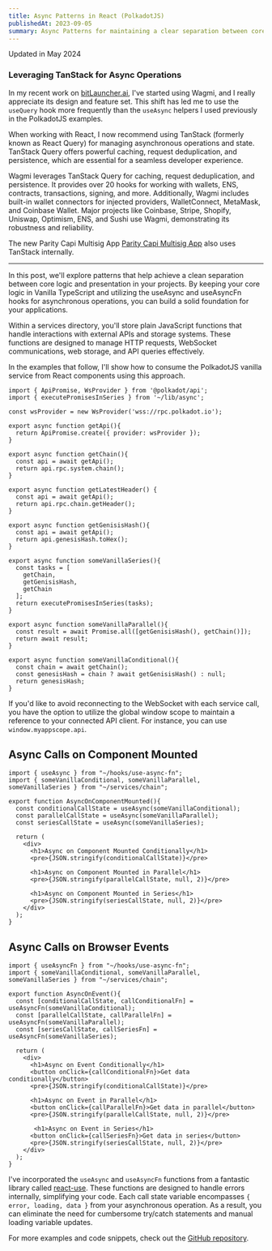 ```yaml
---
title: Async Patterns in React (PolkadotJS)
publishedAt: 2023-09-05
summary: Async Patterns for maintaining a clear separation between core logic and presentation.
---
```

Updated in May 2024

### Leveraging TanStack for Async Operations

In my recent work on [bitLauncher.ai](https://bitlauncher.ai), I've started using Wagmi, and I really appreciate its design and feature set. This shift has led me to use the `useQuery` hook more frequently than the `useAsync` helpers I used previously in the PolkadotJS examples.

When working with React, I now recommend using TanStack (formerly known as React Query) for managing asynchronous operations and state. TanStack Query offers powerful caching, request deduplication, and persistence, which are essential for a seamless developer experience.

Wagmi leverages TanStack Query for caching, request deduplication, and persistence. It provides over 20 hooks for working with wallets, ENS, contracts, transactions, signing, and more. Additionally, Wagmi includes built-in wallet connectors for injected providers, WalletConnect, MetaMask, and Coinbase Wallet. Major projects like Coinbase, Stripe, Shopify, Uniswap, Optimism, ENS, and Sushi use Wagmi, demonstrating its robustness and reliability.

The new Parity Capi Multisig App [Parity Capi Multisig App](https://github.com/paritytech/capi-multisig-app) also uses TanStack internally.

---

In this post, we'll explore patterns that help achieve a clean separation between core logic and presentation in your projects. By keeping your core logic in Vanilla TypeScript and utilizing the useAsync and useAsyncFn hooks for asynchronous operations, you can build a solid foundation for your applications.

Within a services directory, you'll store plain JavaScript functions that handle interactions with external APIs and storage systems. These functions are designed to manage HTTP requests, WebSocket communications, web storage, and API queries effectively.

In the examples that follow, I'll show how to consume the PolkadotJS vanilla service from React components using this approach.

```tsx
import { ApiPromise, WsProvider } from '@polkadot/api';
import { executePromisesInSeries } from '~/lib/async';

const wsProvider = new WsProvider('wss://rpc.polkadot.io');

export async function getApi(){
  return ApiPromise.create({ provider: wsProvider });
}

export async function getChain(){
  const api = await getApi();
  return api.rpc.system.chain();
}

export async function getLatestHeader() {
  const api = await getApi();
  return api.rpc.chain.getHeader();
}

export async function getGenisisHash(){
  const api = await getApi();
  return api.genesisHash.toHex();
}

export async function someVanillaSeries(){
  const tasks = [
    getChain, 
    getGenisisHash, 
    getChain
  ];
  return executePromisesInSeries(tasks);
}

export async function someVanillaParallel(){
  const result = await Promise.all([getGenisisHash(), getChain()]);
  return await result;
}

export async function someVanillaConditional(){
  const chain = await getChain();
  const genesisHash = chain ? await getGenisisHash() : null;
  return genesisHash;
}
```

If you'd like to avoid reconnecting to the WebSocket with each service call, you have the option to utilize the global window scope to maintain a reference to your connected API client. For instance, you can use `window.myappscope.api`.

## Async Calls on Component Mounted

```tsx
import { useAsync } from "~/hooks/use-async-fn";
import { someVanillaConditional, someVanillaParallel, someVanillaSeries } from "~/services/chain";

export function AsyncOnComponentMounted(){
  const conditionalCallState = useAsync(someVanillaConditional);
  const parallelCallState = useAsync(someVanillaParallel);
  const seriesCallState = useAsync(someVanillaSeries);
  
  return (
    <div>
      <h1>Async on Component Mounted Conditionally</h1>
      <pre>{JSON.stringify(conditionalCallState)}</pre>

      <h1>Async on Component Mounted in Parallel</h1>
      <pre>{JSON.stringify(parallelCallState, null, 2)}</pre>

      <h1>Async on Component Mounted in Series</h1>
      <pre>{JSON.stringify(seriesCallState, null, 2)}</pre>
    </div>
  );
}
```

## Async Calls on Browser Events

```tsx
import { useAsyncFn } from "~/hooks/use-async-fn";
import { someVanillaConditional, someVanillaParallel, someVanillaSeries } from "~/services/chain";

export function AsyncOnEvent(){
  const [conditionalCallState, callConditionalFn] = useAsyncFn(someVanillaConditional);
  const [parallelCallState, callParallelFn] = useAsyncFn(someVanillaParallel);
  const [seriesCallState, callSeriesFn] = useAsyncFn(someVanillaSeries);
  
  return (
    <div>
      <h1>Async on Event Conditionally</h1>
      <button onClick={callConditionalFn}>Get data conditionally</button>
      <pre>{JSON.stringify(conditionalCallState)}</pre>

      <h1>Async on Event in Parallel</h1>
      <button onClick={callParallelFn}>Get data in parallel</button>
      <pre>{JSON.stringify(parallelCallState, null, 2)}</pre>

       <h1>Async on Event in Series</h1>
      <button onClick={callSeriesFn}>Get data in series</button>
      <pre>{JSON.stringify(seriesCallState, null, 2)}</pre>
    </div>
  );
}
```

I've incorporated the `useAsync` and `useAsyncFn` functions from a fantastic library called [react-use](https://github.com/streamich/react-use). These functions are designed to handle errors internally, simplifying your code. Each call state variable encompasses `{ error, loading, data }` from your asynchronous operation. As a result, you can eliminate the need for cumbersome try/catch statements and manual loading variable updates.

For more examples and code snippets, check out the [GitHub repository](https://github.com/gaboesquivel/react-async).

